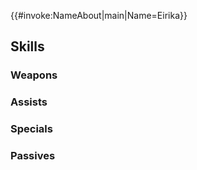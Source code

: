 {{#invoke:NameAbout|main|Name=Eirika}}{{HeroPage Tabs}}
{{Hero Infobox
|Name=Eirika
|Title=Restoration Lady
|GrowthModifier=None
|WeaponType=Red Sword
|Origin=Fire Emblem: The Sacred Stones
|Gender=Female
|MoveType=Infantry
|actorEN=Kira Buckland
|actorJP=水橋かおり
|artist=麻谷知世
|releaseDate=February 15, 2017
|poolDate=February 27, 2017
|randomStartTime=2017-02-27T07:00:00Z
|poolRarities=3,4
|TagID=エイリーク
|InternalID=99
|Properties=demoted_240,resplendent,ljosalfheimr
|cv1=7
|cv2=100100
|description=Princess of Renais. Ephraim's twin. Cares dearly for her brother. Her kindness has sometimes put her in danger. Appears in Fire Emblem: The Sacred Stones.
|resplendentArtist=とよた瑣織
|resplendentStartTime=2020-08-25T07:00:00Z
|resplendentEndTime=2020-09-10T06:59:59Z
}}
{{Stats Page
|Lv1HP=18|Lv1ATK=7|Lv1SPD=9|Lv1DEF=7|Lv1RES=6
|GRHP=55|GRATK=45|GRSPD=60|GRDEF=45|GRRES=50
}}
==Skills==
===Weapons===
{{Weapons Table
|weapon1=Iron Sword
|weapon1Default=1
|weapon1Unlock=1
|weapon2=Steel Sword
|weapon2Default=3
|weapon2Unlock=2
|weapon3=Silver Sword
|weapon3Default=4
|weapon3Unlock=3
|weapon4=Sieglinde
|weapon4Default=5
|weapon4Unlock=5
}}
===Assists===
{{Assists Table
|assist1=Pivot
|assist1Default=4
|assist1Unlock=3
}}
===Specials===
{{Specials Table}}
===Passives===
{{Passives Table
|passiveB1=Drag Back
|passiveB1Unlock=3
|passiveC1=Hone Spd 1
|passiveC2=Hone Spd 2
|passiveC3=Hone Spd 3
|passiveC1Unlock=1
|passiveC2Unlock=2
|passiveC3Unlock=4
}}
{{Heroes Navbox}}